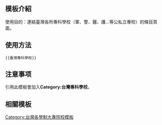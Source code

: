 <includeonly><!-- 在這裡加入模板的保護標識 --></includeonly><noinclude>{{Documentation subpage}}</noinclude>
<!-- 在本行下編輯模板說明 -->
== 模板介紹 ==

使用目的：連結臺灣各所專科學校（軍、警、醫、護…等公私立專校）的條目頁面。

== 使用方法 ==

<pre>{{臺灣專科學校}}</pre>

== 注意事项 ==
引用此模板會加入'''Category:台灣專科學校'''。

== 相關模板 ==

{{台灣高等教育模板導航}}

<includeonly>
<!-- 本行下加入模板的分類 -->
[[Category:台灣各學制大專院校模板]]
</includeonly>